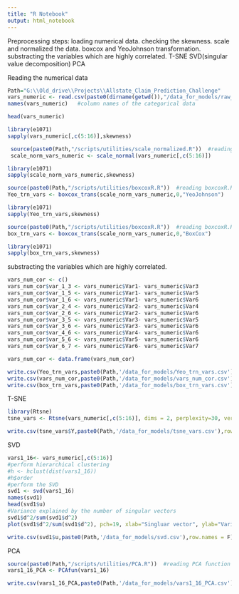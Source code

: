 ```yaml
---
title: "R Notebook"
output: html_notebook
---
```


Preprocessing steps:
loading numerical data.
checking the skewness.
scale and normalized the data.
boxcox and YeoJohnson transformation.
substracting the variables which are highly correlated.
T-SNE
SVD(singular value decomposition)
PCA




Reading the numerical data

```r
Path="G:\\Old_drive\\Projects\\Allstate_Claim_Prediction_Challenge"
vars_numeric <- read.csv(paste0(dirname(getwd()),"/data_for_models/raw_numerical.csv")) #Reading the data
names(vars_numeric)   #column names of the categorical data
```


```r

head(vars_numeric)

```


```r
library(e1071)
sapply(vars_numeric[,c(5:16)],skewness)

```


```r
 source(paste0(Path,"/scripts/utilities/scale_normalized.R"))  #reading scale_normalized
 scale_norm_vars_numeric <- scale_normal(vars_numeric[,c(5:16)])

```


```r
library(e1071)
sapply(scale_norm_vars_numeric,skewness)

```



```r
source(paste0(Path,"/scripts/utilities/boxcoxR.R"))  #reading boxcoxR.R
Yeo_trn_vars <- boxcox_trans(scale_norm_vars_numeric,0,"YeoJohnson")

```


```r
library(e1071)
sapply(Yeo_trn_vars,skewness)
```


```r
source(paste0(Path,"/scripts/utilities/boxcoxR.R"))  #reading boxcoxR.R
box_trn_vars <- boxcox_trans(scale_norm_vars_numeric,0,"BoxCox")
```


```r
library(e1071)
sapply(box_trn_vars,skewness)
```




substracting the variables which are highly correlated.

```r

vars_num_cor <- c()
vars_num_cor$var_1_3 <- vars_numeric$Var1- vars_numeric$Var3
vars_num_cor$var_1_5 <- vars_numeric$Var1- vars_numeric$Var5
vars_num_cor$var_1_6 <- vars_numeric$Var1- vars_numeric$Var6
vars_num_cor$var_2_4 <- vars_numeric$Var2- vars_numeric$Var4
vars_num_cor$var_2_6 <- vars_numeric$Var2- vars_numeric$Var6
vars_num_cor$var_3_5 <- vars_numeric$Var3- vars_numeric$Var5
vars_num_cor$var_3_6 <- vars_numeric$Var3- vars_numeric$Var6
vars_num_cor$var_4_6 <- vars_numeric$Var4- vars_numeric$Var6
vars_num_cor$var_5_6 <- vars_numeric$Var5- vars_numeric$Var6
vars_num_cor$var_6_7 <- vars_numeric$Var6- vars_numeric$Var7

vars_num_cor <- data.frame(vars_num_cor)

```



```r
write.csv(Yeo_trn_vars,paste0(Path,'/data_for_models/Yeo_trn_vars.csv'),row.names = F)
write.csv(vars_num_cor,paste0(Path,'/data_for_models/vars_num_cor.csv'),row.names = F)
write.csv(box_trn_vars,paste0(Path,'/data_for_models/box_trn_vars.csv'),row.names = F)
```

T-SNE
```r
library(Rtsne)
tsne_vars <- Rtsne(vars_numeric[,c(5:16)], dims = 2, perplexity=30, verbose=TRUE, max_iter = 100,check_duplicates = F)

```


```r
write.csv(tsne_vars$Y,paste0(Path,'/data_for_models/tsne_vars.csv'),row.names = F)
```




SVD
```r
vars1_16<- vars_numeric[,c(5:16)]
#perform hierarchical clustering
#h <- hclust(dist(vars1_16))
#h$order
#perform the SVD
svd1 <- svd(vars1_16)
names(svd1)
head(svd1$u)
#Variance explained by the number of singular vectors
svd1$d^2/sum(svd1$d^2)
plot(svd1$d^2/sum(svd1$d^2), pch=19, xlab="Singluar vector", ylab="Variance explained")

```



```r
write.csv(svd1$u,paste0(Path,'/data_for_models/svd.csv'),row.names = F)
```



PCA
```r
source(paste0(Path,"/scripts/utilities/PCA.R"))  #reading PCA function
vars1_16_PCA <- PCAfun(vars1_16)

```

```r
write.csv(vars1_16_PCA,paste0(Path,'/data_for_models/vars1_16_PCA.csv'),row.names = F)
```

```r

```





